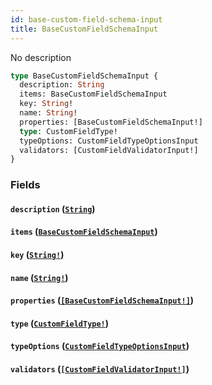 ```yaml
---
id: base-custom-field-schema-input
title: BaseCustomFieldSchemaInput
---
```


No description

```graphql
type BaseCustomFieldSchemaInput {
  description: String
  items: BaseCustomFieldSchemaInput
  key: String!
  name: String!
  properties: [BaseCustomFieldSchemaInput!]
  type: CustomFieldType!
  typeOptions: CustomFieldTypeOptionsInput
  validators: [CustomFieldValidatorInput!]
}
```

### Fields

#### `description` ([`String`](/docs/graphql/scalars/string))

#### `items` ([`BaseCustomFieldSchemaInput`](/docs/graphql/inputs/base-custom-field-schema-input))

#### `key` ([`String!`](/docs/graphql/scalars/string))

#### `name` ([`String!`](/docs/graphql/scalars/string))

#### `properties` ([`[BaseCustomFieldSchemaInput!]`](/docs/graphql/inputs/base-custom-field-schema-input))

#### `type` ([`CustomFieldType!`](/docs/graphql/enums/custom-field-type))

#### `typeOptions` ([`CustomFieldTypeOptionsInput`](/docs/graphql/inputs/custom-field-type-options-input))

#### `validators` ([`[CustomFieldValidatorInput!]`](/docs/graphql/inputs/custom-field-validator-input))
